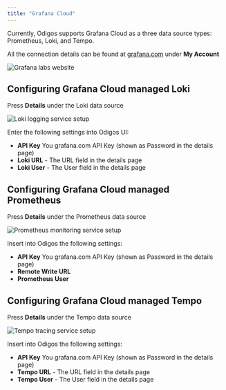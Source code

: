 ```yaml
---
title: "Grafana Cloud"
---
```


Currently, Odigos supports Grafana Cloud as a three data source types: Prometheus, Loki, and Tempo.

All the connection details can be found at [grafana.com](grafana.com) under **My Account**

<Frame>
    <img src="/backends/images/grafanacloud1.png" alt="Grafana labs website" />
</Frame>

## Configuring Grafana Cloud managed Loki

Press **Details** under the Loki data source

<Frame>
    <img src="/backends/images/grafanacloud2.png" alt="Loki logging service setup" />
</Frame>

Enter the following settings into Odigos UI:

- **API Key** You grafana.com API Key (shown as Password in the details page)
- **Loki URL** - The URL field in the details page
- **Loki User** - The User field in the details page

## Configuring Grafana Cloud managed Prometheus

Press **Details** under the Prometheus data source

<Frame>
    <img src="/backends/images/grafanacloud3.png" alt="Prometheus monitoring service setup" />
</Frame>

Insert into Odigos the following settings:

- **API Key** You grafana.com API Key (shown as Password in the details page)
- **Remote Write URL**
- **Prometheus User**

## Configuring Grafana Cloud managed Tempo

Press **Details** under the Tempo data source

<Frame>
    <img src="/backends/images/grafanacloud4.png" alt="Tempo tracing service setup" />
</Frame>

Insert into Odigos the following settings:

- **API Key** You grafana.com API Key (shown as Password in the details page)
- **Tempo URL** - The URL field in the details page
- **Tempo User** - The User field in the details page

